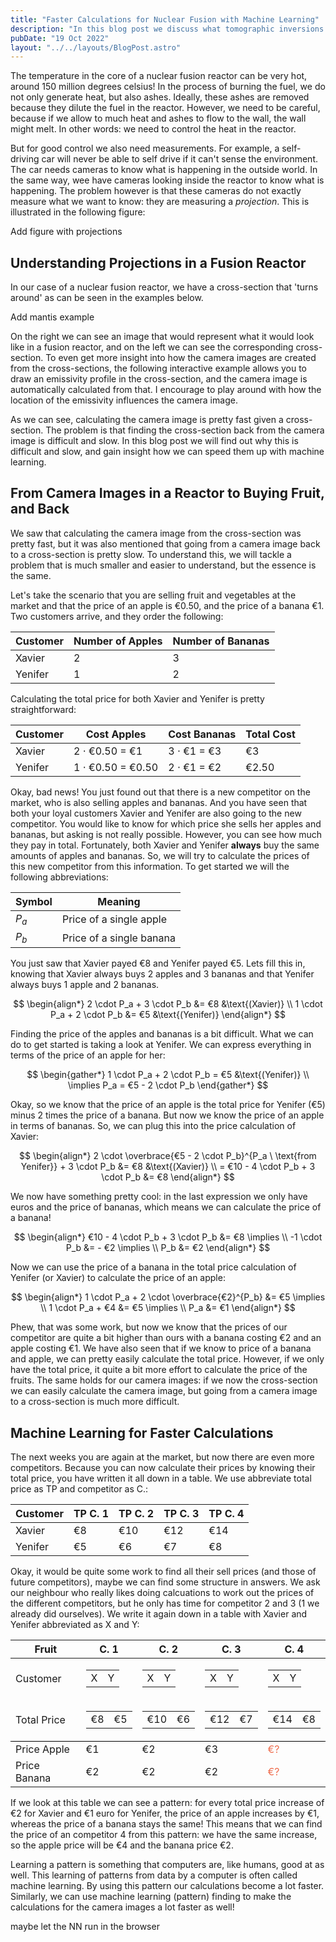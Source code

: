 ```yaml
---
title: "Faster Calculations for Nuclear Fusion with Machine Learning"
description: "In this blog post we discuss what tomographic inversions are, and in what fields we might find them. Solving inverse problems is difficult, so we work through examples, and use an interactive tool to visualize the inversion problem."
pubDate: "19 Oct 2022"
layout: "../../layouts/BlogPost.astro"
---
```



The temperature in the core of a nuclear fusion reactor can be very hot, around 150 million degrees celsius! In the process of burning the fuel, we do not only generate heat, but also ashes. Ideally, these ashes are removed because they dilute the fuel in the reactor. However, we need to be careful, because if we allow to much heat and ashes to flow to the wall, the wall might melt. In other words: we need to control the heat in the reactor.

But for good control we also need measurements. For example, a self-driving car will never be able to self drive if it can't sense the environment. The car needs cameras to know what is happening in the outside world. In the same way, wee have cameras looking inside the reactor to know what is happening. The problem however is that these cameras do not exactly measure what we want to know: they are measuring a _projection_. This is illustrated in the following figure:

<Todo>Add figure with projections</Todo>

## Understanding Projections in a Fusion Reactor

In our case of a nuclear fusion reactor, we have a cross-section that 'turns around' as can be seen in the examples below.

<Todo>Add mantis example</Todo>

On the right we can see an image that would represent what it would look like in a fusion reactor, and on the left we can see the corresponding cross-section. To even get more insight into how the camera images are created from the cross-sections, the following interactive example allows you to draw an emissivity profile in the cross-section, and the camera image is automatically calculated from that. I encourage to play around with how the location of the emissivity influences the camera image.

<DrawPoloidalCamera client:load />

As we can see, calculating the camera image is pretty fast given a cross-section. The problem is that finding the cross-section back from the camera image is difficult and slow. In this blog post we will find out why this is difficult and slow, and gain insight how we can speed them up with machine learning.

## From Camera Images in a Reactor to Buying Fruit, and Back

We saw that calculating the camera image from the cross-section was pretty fast, but it was also mentioned that going from a camera image back to a cross-section is pretty slow. To understand this, we will tackle a problem that is much smaller and easier to understand, but the essence is the same.

Let's take the scenario that you are selling fruit and vegetables at the market and that the price of an apple is €0.50, and the price of a banana €1. Two customers arrive, and they order the following:

| Customer | Number of Apples | Number of Bananas |
| -------- | ---------------- | ----------------- |
| Xavier   | 2                | 3                 |
| Yenifer  | 1                | 2                 |

Calculating the total price for both Xavier and Yenifer is pretty straightforward:

| Customer | Cost Apples             | Cost Bananas      | Total Cost |
| -------- | ----------------------- | ----------------- | ---------- |
| Xavier   | 2 $\cdot$ €0.50 = €1    | 3 $\cdot$ €1 = €3 | €3         |
| Yenifer  | 1 $\cdot$ €0.50 = €0.50 | 2 $\cdot$ €1 = €2 | €2.50      |

Okay, bad news! You just found out that there is a new competitor on the market, who is also selling apples and bananas. And you have seen that both your loyal customers Xavier and Yenifer are also going to the new competitor. You would like to know for which price she sells her apples and bananas, but asking is not really possible. However, you can see how much they pay in total. Fortunately, both Xavier and Yenifer **always** buy the same amounts of apples and bananas. So, we will try to calculate the prices of this new competitor from this information. To get started we will the following abbreviations:

| Symbol | Meaning                  |
| ------ | ------------------------ |
| $P_a$  | Price of a single apple  |
| $P_b$  | Price of a single banana |

You just saw that Xavier payed €8 and Yenifer payed €5. Lets fill this in, knowing that Xavier always buys 2 apples and 3 bananas and that Yenifer always buys 1 apple and 2 bananas.

$$
\begin{align*}
  2 \cdot P_a + 3 \cdot P_b &= €8 &\text{(Xavier)} \\
  1 \cdot P_a + 2 \cdot P_b &= €5 &\text{(Yenifer)}
\end{align*}
$$

Finding the price of the apples and bananas is a bit difficult. What we can do to get started is taking a look at Yenifer. We can express everything in terms of the price of an apple for her:

$$
\begin{gather*}
  1 \cdot P_a + 2 \cdot P_b = €5 &\text{(Yenifer)} \\
  \implies P_a  =  €5 - 2 \cdot P_b
\end{gather*}
$$

Okay, so we know that the price of an apple is the total price for Yenifer (€5) minus 2 times the price of a banana. But now we know the price of an apple in terms of bananas. So, we can plug this into the price calculation of Xavier:

$$
\begin{align*}
 2 \cdot \overbrace{€5 - 2 \cdot P_b}^{P_a \  \text{from Yenifer}} + 3 \cdot P_b &= €8 &\text{(Xavier)} \\
 = €10 - 4 \cdot P_b + 3 \cdot P_b &= €8
\end{align*}
$$

We now have something pretty cool: in the last expression we only have euros and the price of bananas, which means we can calculate the price of a banana!

$$
\begin{align*}
  €10 - 4 \cdot P_b + 3 \cdot P_b &= €8 \implies \\
  -1 \cdot P_b &= - €2 \implies \\
  P_b &= €2
\end{align*}
$$

Now we can use the price of a banana in the total price calculation of Yenifer (or Xavier) to calculate the price of an apple:

$$
\begin{align*}
1 \cdot P_a + 2 \cdot \overbrace{€2}^{P_b} &= €5 \implies \\
1 \cdot P_a + €4 &= €5 \implies \\
P_a &= €1
\end{align*}
$$

Phew, that was some work, but now we know that the prices of our competitor are quite a bit higher than ours with a banana costing €2 and an apple costing €1. We have also seen that if we know to price of a banana and apple, we can pretty easily calculate the total price. However, if we only have the total price, it quite a bit more effort to calculate the price of the fruits. The same holds for our camera images: if we now the cross-section we can easily calculate the camera image, but going from a camera image to a cross-section is much more difficult.

## Machine Learning for Faster Calculations

The next weeks you are again at the market, but now there are even more competitors. Because you can now calculate their prices by knowing their total price, you have written it all down in a table. We use abbreviate total price as TP and competitor as C.:

| Customer | TP C. 1 | TP C. 2 | TP C. 3 | TP C. 4 |
| -------- | ------- | ------- | ------- | ------- |
| Xavier   | €8      | €10     | €12     | €14     |
| Yenifer  | €5      | €6      | €7      | €8      |

Okay, it would be quite some work to find all their sell prices (and those of future competitors), maybe we can find some structure in answers. We ask our neighbour who really likes doing calcuations to work out the prices of the different competitors, but he only has time for competitor 2 and 3 (1 we already did ourselves). We write it again down in a table with Xavier and Yenifer abbreviated as X and Y:

<table>
  <thead><tr>
    <th>Fruit</th>
    <th>C. 1</th>
    <th>C. 2</th>
    <th>C. 3</th>
    <th>C. 4</th>
  </tr>
  </thead>
  <tbody>
    <tr>
      <td>Customer</td>
      <td><table><tr style="border-bottom: 0px;"><td>X</td><td>Y</td></tr></table></td>
      <td><table><tr style="border-bottom: 0px;"><td>X</td><td>Y</td></tr></table></td>
      <td><table><tr style="border-bottom: 0px;"><td>X</td><td>Y</td></tr></table></td>
      <td><table><tr style="border-bottom: 0px;"><td>X</td><td>Y</td></tr></table></td>
    </tr>
      <tr style="border-bottom: 1px solid black;">
      <td>Total Price</td>
      <td><table><tr style="border-bottom: 0px;"><td>€8</td><td>€5</td></tr></table></td>
      <td><table><tr style="border-bottom: 0px;"><td>€10</td><td>€6</td></tr></table></td>
      <td><table><tr style="border-bottom: 0px;"><td>€12</td><td>€7</td></tr></table></td>
      <td><table><tr style="border-bottom: 0px;"><td>€14</td><td>€8</td></tr></table></td>
    </tr>
    <tr>
      <td>Price Apple</td>
      <td>€1</td>
      <td>€2</td>
      <td>€3</td>
      <td style="color: #ee6c4dff;">€?</td>
    </tr>
        <tr>
      <td>Price Banana</td>
      <td>€2</td>
      <td>€2</td>
      <td>€2</td>
      <td style="color: #ee6c4dff">€?</td>
    </tr>
  </tbody>
</table>

If we look at this table we can see a pattern: for every total price increase of €2 for Xavier and €1 euro for Yenifer, the price of an apple increases by €1, whereas the price of a banana stays the same! This means that we can find the price of an competitor 4 from this pattern: we have the same increase, so the apple price will be €4 and the banana price €2.

Learning a pattern is something that computers are, like humans, good at as well. This learning of patterns from data by a computer is often called machine learning. By using this pattern our calculations become a lot faster. Similarly, we can use machine learning (pattern) finding to make the calculations for the camera images a lot faster as well!

<Todo>maybe let the NN run in the browser</Todo>